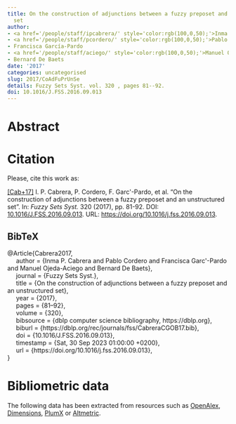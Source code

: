 ```yaml
---
title: On the construction of adjunctions between a fuzzy preposet and an unstructured
  set
author:
- <a href='/people/staff/ipcabrera/' style='color:rgb(100,0,50);'>Inma P. Cabrera</a>
- <a href='/people/staff/pcordero/' style='color:rgb(100,0,50);'>Pablo Cordero</a>
- Francisca García-Pardo
- <a href='/people/staff/aciego/' style='color:rgb(100,0,50);'>Manuel Ojeda-Aciego</a>
- Bernard De Baets
date: '2017'
categories: uncategorised
slug: 2017/CoAdFuPrUnSe
details: Fuzzy Sets Syst. vol. 320 , pages 81--92.
doi: 10.1016/J.FSS.2016.09.013
---
```




# Abstract










# Citation
Please, cite this work as:


<a name=bib-Cabrera2017></a>[[Cab+17]](#cite-Cabrera2017) I. P. Cabrera, P. Cordero, F. Garc\'\ia-Pardo, et al. “On the construction of adjunctions between a fuzzy preposet and an unstructured set”. In: _Fuzzy Sets Syst._ 320 (2017), pp. 81-92. DOI: [10.1016/J.FSS.2016.09.013](https://doi.org/10.1016%2FJ.FSS.2016.09.013). URL: [https://doi.org/10.1016/j.fss.2016.09.013](https://doi.org/10.1016/j.fss.2016.09.013).

::: {.callout-note appearance="minimal" collapse=true}

## BibTeX

@Article{Cabrera2017,<br>&nbsp;&nbsp;&nbsp;&nbsp;  author = {Inma P. Cabrera and Pablo Cordero and Francisca Garc\'\ia-Pardo and Manuel Ojeda-Aciego and Bernard De Baets},<br>&nbsp;&nbsp;&nbsp;&nbsp;  journal = {Fuzzy Sets Syst.},<br>&nbsp;&nbsp;&nbsp;&nbsp;  title = {On the construction of adjunctions between a fuzzy preposet and an unstructured set},<br>&nbsp;&nbsp;&nbsp;&nbsp;  year = {2017},<br>&nbsp;&nbsp;&nbsp;&nbsp;  pages = {81--92},<br>&nbsp;&nbsp;&nbsp;&nbsp;  volume = {320},<br>&nbsp;&nbsp;&nbsp;&nbsp;  bibsource = {dblp computer science bibliography, https://dblp.org},<br>&nbsp;&nbsp;&nbsp;&nbsp;  biburl = {https://dblp.org/rec/journals/fss/CabreraCGOB17.bib},<br>&nbsp;&nbsp;&nbsp;&nbsp;  doi = {10.1016/J.FSS.2016.09.013},<br>&nbsp;&nbsp;&nbsp;&nbsp;  timestamp = {Sat, 30 Sep 2023 01:00:00 +0200},<br>&nbsp;&nbsp;&nbsp;&nbsp;  url = {https://doi.org/10.1016/j.fss.2016.09.013},<br>}

:::



# Bibliometric data


The following data has been extracted from resources such as [OpenAlex](https://openalex.org/), [Dimensions](https://app.dimensions.ai/), [PlumX](https://www.elsevier.com/insights/metrics/plumx) or [Altmetric](https://www.altmetric.com/).

<div style="display: flex; justify-content: center; align-items: center; height: 100%;">
<span class="__dimensions_badge_embed__" data-doi="10.1016/J.FSS.2016.09.013" data-legend="always"></span></div><script async src="https://badge.dimensions.ai/badge.js" charset="utf-8"></script>

<div style="display: flex; justify-content: center; align-items: center; height: 100%;">
<a href="https://plu.mx/plum/a/?doi=10.1016/J.FSS.2016.09.013" class="plumx-details" data-site="plum" data-hide-when-empty="true">On the construction of adjunctions between a fuzzy preposet and an unstructured set</a></div>

<div style="display: flex; justify-content: center; align-items: center; height: 100%;">
<script type="text/javascript" src="https://d1bxh8uas1mnw7.cloudfront.net/assets/embed.js"></script><div data-badge-type="medium-donut" class="altmetric-embed" data-badge-details="right" data-doi="10.1016/J.FSS.2016.09.013"></div></div>


## Cites

The following graph plots the number of cites received by this work from its publication, on a yearly basis.

```r
#| echo: false
#| results: asis
#| warning: false
#| message: false
source(here::here('scripts', 'manage_publications.R'))
df <- readRDS('citation_history.rds')
plot_citation_history(df)
```



## Papers citing this work

The following is a non-exhaustive list of papers that cite this work:


<a name=bib-Cabrera_2018></a>[[1]](#cite-Cabrera_2018) I. P. Cabrera, P. Cordero, F. Garcia-Pardo, et al. “Galois Connections Between a Fuzzy Preordered Structure and a General Fuzzy Structure”. In: _IEEE Transactions on Fuzzy Systems_ 26.3 (Jun. 2018), p. 1274–1287. ISSN: 1941-0034. DOI: [10.1109/tfuzz.2017.2718495](https://doi.org/10.1109%2Ftfuzz.2017.2718495). URL: [http://dx.doi.org/10.1109/tfuzz.2017.2718495](http://dx.doi.org/10.1109/tfuzz.2017.2718495).

<a name=bib-Cabrera_2019></a>[[2]](#cite-Cabrera_2019) I. P. Cabrera, P. Cordero, E. Muñoz-Velasco, et al. “A Relational Extension of Galois Connections”. In: _Formal Concept Analysis_. Springer International Publishing, 2019, p. 290–303. ISBN: 9783030214623. DOI: [10.1007/978-3-030-21462-3_19](https://doi.org/10.1007%2F978-3-030-21462-3_19). URL: [http://dx.doi.org/10.1007/978-3-030-21462-3_19](http://dx.doi.org/10.1007/978-3-030-21462-3_19).

<a name=bib-Cabrera_20202></a>[[3]](#cite-Cabrera_20202) I. P. Cabrera, P. Cordero, E. Muñoz-Velasco, et al. “Galois Connections Between Unbalanced Structures in a Fuzzy Framework”. In: _Information Processing and Management of Uncertainty in Knowledge-Based Systems_. Springer International Publishing, 2020, p. 736–747. ISBN: 9783030501532. DOI: [10.1007/978-3-030-50153-2_54](https://doi.org/10.1007%2F978-3-030-50153-2_54). URL: [http://dx.doi.org/10.1007/978-3-030-50153-2_54](http://dx.doi.org/10.1007/978-3-030-50153-2_54).

<a name=bib-Cabrera_20191></a>[[4]](#cite-Cabrera_20191) I. P. Cabrera, P. Cordero, E. Muñoz-Velasco, et al. “Relational Connections Between Preordered Sets”. In: _Applied Physics, System Science and Computers III_. Springer International Publishing, 2019, p. 163–169. ISBN: 9783030215071. DOI: [10.1007/978-3-030-21507-1_24](https://doi.org/10.1007%2F978-3-030-21507-1_24). URL: [http://dx.doi.org/10.1007/978-3-030-21507-1_24](http://dx.doi.org/10.1007/978-3-030-21507-1_24).

<a name=bib-Cabrera_2022></a>[[5]](#cite-Cabrera_2022) I. P. Cabrera, P. Cordero, E. Muñoz-Velasco, et al. “On the Definition of Fuzzy Relational Galois Connections Between Fuzzy Transitive Digraphs”. In: _Information Processing and Management of Uncertainty in Knowledge-Based Systems_. Springer International Publishing, 2022, p. 100–106. ISBN: 9783031089718. DOI: [10.1007/978-3-031-08971-8_9](https://doi.org/10.1007%2F978-3-031-08971-8_9). URL: [http://dx.doi.org/10.1007/978-3-031-08971-8_9](http://dx.doi.org/10.1007/978-3-031-08971-8_9).

<a name=bib-Cabrera_20201></a>[[6]](#cite-Cabrera_20201) I. P. Cabrera, P. Cordero, E. Muñoz-Velasco, et al. “Relational Galois connections between transitive digraphs: Characterization and construction”. In: _Information Sciences_ 519 (May. 2020), p. 439–450. ISSN: 0020-0255. DOI: [10.1016/j.ins.2020.01.034](https://doi.org/10.1016%2Fj.ins.2020.01.034). URL: [http://dx.doi.org/10.1016/j.ins.2020.01.034](http://dx.doi.org/10.1016/j.ins.2020.01.034).

<a name=bib-Cabrera_2020></a>[[7]](#cite-Cabrera_2020) I. P. Cabrera, P. Cordero, E. Muñoz‐Velasco, et al. “Relational Galois connections between transitive fuzzy digraphs”. In: _Mathematical Methods in the Applied Sciences_ 43.9 (Feb. 2020), p. 5673–5680. ISSN: 1099-1476. DOI: [10.1002/mma.6302](https://doi.org/10.1002%2Fmma.6302). URL: [http://dx.doi.org/10.1002/mma.6302](http://dx.doi.org/10.1002/mma.6302).

<a name=bib-Cabrera_2016></a>[[8]](#cite-Cabrera_2016) I. P. Cabrera, P. Cordero, and M. Ojeda-Aciego. “On fuzzy relations, adjunctions, and functional fuzzy relations”. In: _2016 IEEE Symposium Series on Computational Intelligence (SSCI)_. IEEE, Dec. 2016, p. 1–7. DOI: [10.1109/ssci.2016.7850149](https://doi.org/10.1109%2Fssci.2016.7850149). URL: [http://dx.doi.org/10.1109/ssci.2016.7850149](http://dx.doi.org/10.1109/ssci.2016.7850149).

<a name=bib-Cabrera_20172></a>[[9]](#cite-Cabrera_20172) I. P. Cabrera, P. Cordero, and M. Ojeda-Aciego. “Relational fuzzy Galois connections”. In: _2017 Joint 17th World Congress of International Fuzzy Systems Association and 9th International Conference on Soft Computing and Intelligent Systems (IFSA-SCIS)_. IEEE, Jun. 2017, p. 1–6. DOI: [10.1109/ifsa-scis.2017.8023288](https://doi.org/10.1109%2Fifsa-scis.2017.8023288). URL: [http://dx.doi.org/10.1109/ifsa-scis.2017.8023288](http://dx.doi.org/10.1109/ifsa-scis.2017.8023288).

<a name=bib-Cabrera_2017></a>[[10]](#cite-Cabrera_2017) I. P. Cabrera, P. Cordero, and M. Ojeda-Aciego. “Towards relational fuzzy adjunctions”. In: _2017 IEEE International Conference on Fuzzy Systems (FUZZ-IEEE)_. IEEE, Jul. 2017, p. 1–5. DOI: [10.1109/fuzz-ieee.2017.8015677](https://doi.org/10.1109%2Ffuzz-ieee.2017.8015677). URL: [http://dx.doi.org/10.1109/fuzz-ieee.2017.8015677](http://dx.doi.org/10.1109/fuzz-ieee.2017.8015677).

<a name=bib-Cabrera_2023></a>[[11]](#cite-Cabrera_2023) I. Cabrera, P. Cordero, E. Muñoz-Velasco, et al. “Fuzzy relational Galois connections between fuzzy transitive digraphs”. In: _Fuzzy Sets and Systems_ 463 (Jul. 2023), p. 108456. ISSN: 0165-0114. DOI: [10.1016/j.fss.2022.12.012](https://doi.org/10.1016%2Fj.fss.2022.12.012). URL: [http://dx.doi.org/10.1016/j.fss.2022.12.012](http://dx.doi.org/10.1016/j.fss.2022.12.012).

<a name=bib-Cabrera_20171></a>[[12]](#cite-Cabrera_20171) I. Cabrera, P. Cordero, and M. Ojeda-Aciego. “Galois connections in computational intelligence: A short survey”. In: _2017 IEEE Symposium Series on Computational Intelligence (SSCI)_. IEEE, Nov. 2017, p. 1–7. DOI: [10.1109/ssci.2017.8285310](https://doi.org/10.1109%2Fssci.2017.8285310). URL: [http://dx.doi.org/10.1109/ssci.2017.8285310](http://dx.doi.org/10.1109/ssci.2017.8285310).

<a name=bib-Cornejo_2021></a>[[13]](#cite-Cornejo_2021) M. E. Cornejo, J. Medina, and E. Ramírez-Poussa. “Implication operators generating pairs of weak negations and their algebraic structure”. In: _Fuzzy Sets and Systems_ 405 (Feb. 2021), p. 18–39. ISSN: 0165-0114. DOI: [10.1016/j.fss.2020.01.008](https://doi.org/10.1016%2Fj.fss.2020.01.008). URL: [http://dx.doi.org/10.1016/j.fss.2020.01.008](http://dx.doi.org/10.1016/j.fss.2020.01.008).

<a name=bib-Garc_a_Pardo_2023></a>[[14]](#cite-Garc_a_Pardo_2023) F. García-Pardo and E. Bárcena-Martín. “Fuzzy Logic Approach in the Social Sciences”. In: _Encyclopedia of Quality of Life and Well-Being Research_. Springer International Publishing, 2023, p. 2629–2634. ISBN: 9783031172991. DOI: [10.1007/978-3-031-17299-1_104666](https://doi.org/10.1007%2F978-3-031-17299-1_104666). URL: [http://dx.doi.org/10.1007/978-3-031-17299-1_104666](http://dx.doi.org/10.1007/978-3-031-17299-1_104666).

<a name=bib-Horv_th_2020></a>[[15]](#cite-Horv_th_2020) E. K. Horváth, S. Radeleczki, B. Šešelja, et al. “Cuts of poset-valued functions in the framework of residuated maps”. In: _Fuzzy Sets and Systems_ 397 (Oct. 2020), p. 28–40. ISSN: 0165-0114. DOI: [10.1016/j.fss.2020.01.003](https://doi.org/10.1016%2Fj.fss.2020.01.003). URL: [http://dx.doi.org/10.1016/j.fss.2020.01.003](http://dx.doi.org/10.1016/j.fss.2020.01.003).

<a name=bib-Madrid_2020></a>[[16]](#cite-Madrid_2020) N. Madrid and M. Ojeda-Aciego. “On Contradiction and Inclusion Using Functional Degrees”. In: _International Journal of Computational Intelligence Systems_ 13.1 (2020), p. 464. ISSN: 1875-6883. DOI: [10.2991/ijcis.d.200409.001](https://doi.org/10.2991%2Fijcis.d.200409.001). URL: [http://dx.doi.org/10.2991/ijcis.d.200409.001](http://dx.doi.org/10.2991/ijcis.d.200409.001).

<a name=bib-Madrid_2023></a>[[17]](#cite-Madrid_2023) N. Madrid and M. Ojeda-Aciego. “The f-index of inclusion as optimal adjoint pair for fuzzy modus ponens”. In: _Fuzzy Sets and Systems_ 466 (Aug. 2023), p. 108474. ISSN: 0165-0114. DOI: [10.1016/j.fss.2023.01.009](https://doi.org/10.1016%2Fj.fss.2023.01.009). URL: [http://dx.doi.org/10.1016/j.fss.2023.01.009](http://dx.doi.org/10.1016/j.fss.2023.01.009).

<a name=bib-Ojeda_Hernandez_2021></a>[[18]](#cite-Ojeda_Hernandez_2021) M. Ojeda-Hernandez, I. P. Cabrera, P. Cordero, et al. “On (fuzzy) closure systems in complete fuzzy lattices”. In: _2021 IEEE International Conference on Fuzzy Systems (FUZZ-IEEE)_. IEEE, Jul. 2021, p. 1–6. DOI: [10.1109/fuzz45933.2021.9494404](https://doi.org/10.1109%2Ffuzz45933.2021.9494404). URL: [http://dx.doi.org/10.1109/fuzz45933.2021.9494404](http://dx.doi.org/10.1109/fuzz45933.2021.9494404).

<a name=bib-Ojeda_Hern_ndez_2021></a>[[19]](#cite-Ojeda_Hern_ndez_2021) M. Ojeda-Hernández, I. P. Cabrera, P. Cordero, et al. “Closure Systems as a Fuzzy Extension of Meet-subsemilattices”. In: _Joint Proceedings of the 19th World Congress of the International Fuzzy Systems Association (IFSA), the 12th Conference of the European Society for Fuzzy Logic and Technology (EUSFLAT), and the 11th International Summer School on Aggregation Operators (AGOP)_. ifsa-eusflat-agop-21. Atlantis Press, 2021. DOI: [10.2991/asum.k.210827.006](https://doi.org/10.2991%2Fasum.k.210827.006). URL: [http://dx.doi.org/10.2991/asum.k.210827.006](http://dx.doi.org/10.2991/asum.k.210827.006).

<a name=bib-Ojeda_Hern_ndez_2022></a>[[20]](#cite-Ojeda_Hern_ndez_2022) M. Ojeda-Hernández, I. P. Cabrera, P. Cordero, et al. “Fuzzy closure systems: Motivation, definition and properties”. In: _International Journal of Approximate Reasoning_ 148 (Sep. 2022), p. 151–161. ISSN: 0888-613X. DOI: [10.1016/j.ijar.2022.06.004](https://doi.org/10.1016%2Fj.ijar.2022.06.004). URL: [http://dx.doi.org/10.1016/j.ijar.2022.06.004](http://dx.doi.org/10.1016/j.ijar.2022.06.004).

<a name=bib-Ojeda_Hern_ndez_20221></a>[[21]](#cite-Ojeda_Hern_ndez_20221) M. Ojeda-Hernández, I. P. Cabrera, P. Cordero, et al. “Relational Extension of Closure Structures”. In: _Information Processing and Management of Uncertainty in Knowledge-Based Systems_. Springer International Publishing, 2022, p. 77–86. ISBN: 9783031089718. DOI: [10.1007/978-3-031-08971-8_7](https://doi.org/10.1007%2F978-3-031-08971-8_7). URL: [http://dx.doi.org/10.1007/978-3-031-08971-8_7](http://dx.doi.org/10.1007/978-3-031-08971-8_7).

<a name=bib-_e_elja_2022></a>[[22]](#cite-_e_elja_2022) B. Šešelja and A. Tepavčević. “Congruences on Lattices and Lattice-Valued Functions”. In: _Computational Intelligence and Mathematics for Tackling Complex Problems 2_. Springer International Publishing, 2022, p. 219–228. ISBN: 9783030888176. DOI: [10.1007/978-3-030-88817-6_25](https://doi.org/10.1007%2F978-3-030-88817-6_25). URL: [http://dx.doi.org/10.1007/978-3-030-88817-6_25](http://dx.doi.org/10.1007/978-3-030-88817-6_25).

<a name=bib-_e_elja_2020></a>[[23]](#cite-_e_elja_2020) B. Šešelja and A. Tepavčević. “Kernels of Residuated Maps as Complete Congruences in Lattices”. In: _International Journal of Computational Intelligence Systems_ 13.1 (2020), p. 966. ISSN: 1875-6883. DOI: [10.2991/ijcis.d.200714.001](https://doi.org/10.2991%2Fijcis.d.200714.001). URL: [http://dx.doi.org/10.2991/ijcis.d.200714.001](http://dx.doi.org/10.2991/ijcis.d.200714.001).

